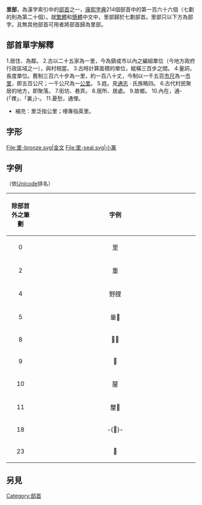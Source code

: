 {{Kangxi Radical Infobox|166|uni=91CC
|meaning=[[村子|村子]]、[[里|里]]
|prev=釆
|next=金
|pny= lǐ
|bopo= ㄌㄧˇ
|wade= li3
|jyutping= lei5
|yale= lei5
|hi= リ ri, さと sato
|kanji= 里偏 satohen
|hang= 마을 maeul
|hanja= 리 ri
|hanviet= lý, lí
}}

'''里部'''，為漢字索引中的[[部首|部首]]之一，[[康熙字典|康熙字典]]214個部首中的第一百六十六個（七劃的則為第二十個）。就[[繁體|繁體]]和[[簡體|簡體]]中文中，里部歸於七劃部首。里部只以下方為部字。且無其他部首可用者將部首歸為里部。

== 部首單字解釋 ==

1.居住、為鄰。
2.古以二十五家為一里，今為鎮或市以內之編組單位（今地方政府行政區域之一），與村相當。
3.古時計算面積的單位，縱橫三百步之間。
4.量詞，長度單位。舊制三百六十步為一里，約一百八十丈，今制以一千五百[[市尺|市尺]]為一[[市里|市里]]，即五百公尺；一千公尺為一[[公里|公里]]。
5.姓。見[[通志|通志]] · 氏族略四。
6.古代村民聚居的地方，即聚落。
7.街坊、巷弄。
8.居所、居處。
9.故鄉。
10.內在，通-{「裡」、「裏」}-。
11.憂愁，通悝。

*補充：里泛指公里；哩專指英里。

== 字形 ==
<gallery>
File:里-bronze.svg|金文
File:里-seal.svg|小篆
</gallery>

==字例==
（依[[Unicode|Unicode]]排名）
{| class="wikitable"
! align="center"width="15%"| 除部首外之筆劃
! align="center"width="85%"| 字例
|----
| 0 ||  里 
|----
| 2 ||  重 
|----
| 4 ||  野䤚
|----
| 5 ||  量𨤧
|----
| 8 || 𨤮𨤯
|----
| 9 || 𨤰
|----
| 10 || 𨤳
|----
| 11 || 釐𨤵
|----
| 18 || -{𨤻}-
|----
| 23 || 𨤼
|}

==另見==
{{wiktionary|里}}

{{康熙部首}}
{{简体中文部首}}
{{lang-stub}}

[[Category:部首|Category:部首]]